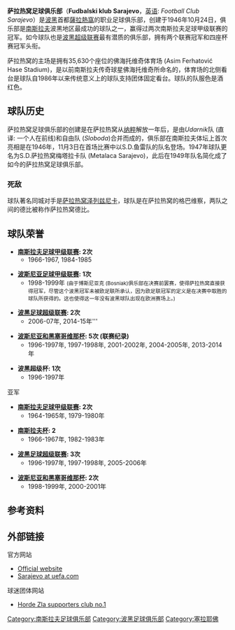 {{noteTA
|G1=足球
|T=zh-hans:塞拉耶佛足球俱乐部;zh-hk:薩拉熱窩足球會;zh-tw:塞拉耶佛足球俱樂部;
|1=zh-hans:塞拉耶佛;zh-hk:薩拉熱窩;zh-tw:塞拉耶佛;
}}
{{Football club infobox
| clubname   = 薩拉熱窩<br />''SD FK Sarajevo''
| image      = [[File:FK_Sarajevo.png|180px]]
| fullname   = 萨拉热窝足球俱乐部<br> Sportsko društvo Fudbalski<br> klub "Sarajevo"
| nickname   = 
| founded    = 1946年
| ground     = [[阿西姆·費爾哈托維奇球場|佛海托维奇体育场]]
| city       = [[薩拉熱窩|薩拉熱窩]]
| capacity   = 35,630 [http://www.fussballtempel.net/uefa/listeuefa2.html]
| owner      = [[陳志遠_(商人)|陳志遠]]
| chairman   = 
| manager    = 
| league     = [[波士尼亞和黑塞哥維那超級足球聯賽|波斯尼亞超級足球聯賽]]
| season     = 2021–22
| position   = 波斯超，第 4 位
| shirtsupplier = 
| pattern_la1=|pattern_b1=|pattern_ra1=
| leftarm1=800000|body1=800000|rightarm1=800000|shorts1=800000|socks1=800000
| pattern_la2=|pattern_b2=|pattern_ra2=
| leftarm2=FFFFFF|body2=FFFFFF|rightarm2=FFFFFF|shorts2=FFFFFF|socks2=FFFFFF
}}
'''萨拉热窝足球俱乐部'''（'''Fudbalski klub Sarajevo'''，[[英语|英语]]: ''Football Club Sarajevo''）是[[波黑|波黑]]首都[[薩拉熱窩|薩拉熱窩]]的职业足球俱乐部，创建于1946年10月24日，俱乐部是[[南斯拉夫|南斯拉夫]]波黑地区最成功的球队之一，赢得过两次南斯拉夫足球甲级联赛的冠军。如今球队也是[[波斯尼亚和黑塞哥维那超级足球联赛|波黑超级联赛]]最有潜质的俱乐部，拥有两个联赛冠军和四座杯赛冠军头衔。

萨拉热窝的主场是拥有35,630个座位的佛海托维奇体育场 (Asim Ferhatović Hase Stadium)，是以前南斯拉夫传奇球星佛海托维奇所命名的，体育场的北侧看台是球队自1986年以来传统意义上的球队支持团体固定看台。球队的队服色是酒红色。

==球队历史==
萨拉热窝足球俱乐部的创建是在萨拉热窝从[[纳粹|纳粹]]解放一年后，是由''Udarnik''队 (直译: 一个人在前线)和自由队 (''Sloboda'')合并而成的，俱乐部在南斯拉夫体坛上首次亮相是在1946年，11月3日在首场比赛中以S.D.鱼雷队的队名登场。1947年球队更名为S.D.萨拉热窝梅塔拉卡队 (Metalaca Sarajevo)，此后在1949年队名简化成了如今的萨拉热窝足球俱乐部。
===死敌===
球队著名同城对手是[[萨拉热窝泽列兹尼卡|萨拉热窝泽列兹尼卡]]，球队是在萨拉热窝的格巴维察，两队之间的德比被称作萨拉热窝德比。

==球队荣誉==
*'''[[塞尔维亚足球超级联赛|南斯拉夫足球甲级联赛]]: 2次'''
** 1966-1967, 1984-1985

*'''[[波斯尼亚足球甲级联赛|波斯尼亚足球甲级联赛]]: 1次'''
** 1998-1999年 <small>(由于博斯尼亚克 (Bosniak)俱乐部在决赛前罢赛，使得萨拉热窝直接获得冠军，尽管这个波黑冠军未被欧足联所承认，因为欧足联冠军的定义是在决赛中取胜的球队所获得的。这也使得这一年没有波黑球队出现在欧洲赛场上。)</small>

*'''[[波斯尼亚和黑塞哥维那超级足球联赛|波黑足球超级联赛]]: 2次'''
** 2006-07年, 2014-15年'''

*'''[[波斯尼亚和黑塞哥维那杯|波斯尼亚和黑塞哥维那杯]]: 5次 (联赛纪录)'''
** 1996-1997年, 1997-1998年, 2001-2002年, 2004-2005年, 2013-2014年

*'''波黑超级杯: 1次'''
** 1996-1997年

;亚军

*'''[[塞尔维亚足球超级联赛|南斯拉夫足球甲级联赛]]: 2次'''
** 1964-1965年, 1979-1980年

* '''[[南斯拉夫杯|南斯拉夫杯]]: 2'''
** 1966-1967年, 1982-1983年

* '''[[波斯尼亚和黑塞哥维那超级足球联赛|波黑足球超级联赛]]: 3次'''
** 1996-1997年, 1997-1998年, 2005-2006年

* '''[[波斯尼亚和黑塞哥维那杯|波斯尼亚和黑塞哥维那杯]]: 2次'''
** 1998-1999年, 2000-2001年

==参考资料==
<references/>
==外部链接==
;官方网站
*[https://web.archive.org/web/20171202003906/http://www.fksinfo.com/ Official website] {{bs icon}}
*[http://www.uefa.com/teamsandplayers/teams/club=64378/profile/index.html Sarajevo at uefa.com] {{Wayback|url=http://www.uefa.com/teamsandplayers/teams/club=64378/profile/index.html |date=20190607145604 }} {{en icon}}
;球迷团体网站
*[https://web.archive.org/web/20090415171049/http://www.hordezla.ba/ Horde Zla supporters club no.1] {{bs icon}}
[[Category:南斯拉夫足球俱乐部|Category:南斯拉夫足球俱乐部]]
[[Category:波黑足球俱乐部|Category:波黑足球俱乐部]]
[[Category:塞拉耶佛|Category:塞拉耶佛]]